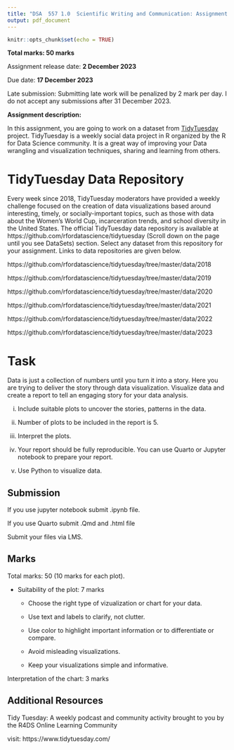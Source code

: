 ```yaml
---
title: "DSA  557 1.0  Scientific Writing and Communication: Assignment 2"
output: pdf_document
---
```


```r
knitr::opts_chunk$set(echo = TRUE)
```

**Total marks: 50 marks**

Assignment release date: **2 December 2023**

Due date: **17 December 2023**

Late submission: Submitting late work will be penalized by 2 mark per day. I do not accept any submissions after 31 December 2023.



**Assignment description:**

In this assignment, you are going to work on a dataset from [TidyTuesday](https://github.com/rfordatascience/tidytuesday) project. TidyTuesday is a weekly social data project in R organized by the R for Data Science community. It is a great way of improving your Data wrangling and visualization techniques, sharing and learning from others.

# TidyTuesday Data Repository

Every week since 2018, TidyTuesday moderators have provided a weekly challenge focused on the creation of data visualizations based around interesting, timely, or socially-important topics, such as those with data about the Women’s World Cup, incarceration trends, and school diversity in the United States. The official TidyTuesday data repository is available at https://github.com/rfordatascience/tidytuesday (Scroll down on the page until you see DataSets) section.  Select any dataset from this repository for your assignment. Links to data repositories are given below.

\underline{Link to 2018 datasets}

https://github.com/rfordatascience/tidytuesday/tree/master/data/2018

\underline{Link to 2019 datasets}

https://github.com/rfordatascience/tidytuesday/tree/master/data/2019


\underline{Link to 2020 datasets}

https://github.com/rfordatascience/tidytuesday/tree/master/data/2020

\underline{Link to 2021 datasets}

https://github.com/rfordatascience/tidytuesday/tree/master/data/2021

\underline{Link to 2022 datasets}

https://github.com/rfordatascience/tidytuesday/tree/master/data/2022

\underline{Link to 2023 datasets}

https://github.com/rfordatascience/tidytuesday/tree/master/data/2023

# Task

Data is just a collection of numbers until you turn it into a story. Here you are trying to deliver the story through data visualization. Visualize data and create a report to tell an engaging story for your data analysis. 



i. Include suitable plots to uncover the stories, patterns in the data.

ii. Number of plots to be included in the report is 5.

iii. Interpret the plots.

iv. Your report should be fully reproducible. You can use Quarto or Jupyter notebook to prepare your report.

v. Use Python to visualize data.

## Submission

If you use jupyter notebook submit .ipynb file.

If you use Quarto submit .Qmd and .html file

Submit your files via LMS.

## Marks

Total marks: 50 (10 marks for each plot). 

- Suitability of the plot: 7 marks

    - Choose the right type of vizualization or chart for your data.

    - Use text and labels to clarify, not clutter.

    - Use color to highlight important information or to differentiate or compare.

    - Avoid misleading visualizations.

    - Keep your visualizations simple and informative.

Interpretation of the chart: 3 marks

## Additional Resources

Tidy Tuesday: A weekly podcast and community activity brought to you by the R4DS Online Learning Community

visit: https://www.tidytuesday.com/

